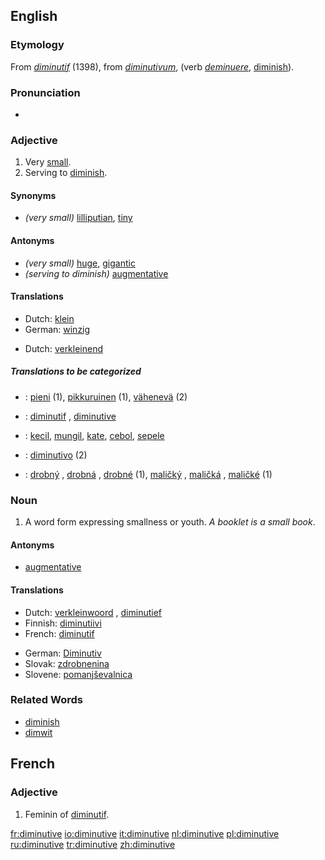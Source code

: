 ==English==
===Etymology===
From {{OF.}} ''[[diminutif]]'' (1398), from {{L.}} ''[[diminutivum]]'', (verb ''[[deminuere]]'', [[diminish]]).
===Pronunciation===
*{{audio|en-us-diminutive.ogg|Audio (US)}}

===Adjective===
{{en-adj}}
# Very [[small]].
# Serving to [[diminish]].

====Synonyms====
*''(very small)'' [[lilliputian]], [[tiny]]

====Antonyms====
*''(very small)'' [[huge]], [[gigantic]]
*''(serving to diminish)'' [[augmentative]]

==== Translations ====
{{top|Very small}}
*Dutch: [[klein]]
*German: [[winzig]]
{{mid}}
{{bottom}}

{{top|Serving to diminish}}
*Dutch: [[verkleinend]]
{{mid}}
{{bottom}}

=====Translations to be categorized=====
{{checktrans}}
{{top}}
*{{ttbc|Finnish}}: [[pieni]] (1), [[pikkuruinen]] (1), [[vähenevä]] (2)
*{{ttbc|French}}: [[diminutif]] {{m}}, [[diminutive#French|diminutive]] {{f}}
*{{ttbc|Indonesian}}: [[kecil]], [[mungil]], [[kate]], [[cebol]], [[sepele]]
{{mid}}
*{{ttbc|Italian}}: [[diminutivo]] {{m}} (2)
*{{ttbc|Slovak}}: [[drobný]] {{m}}, [[drobná]] {{f}}, [[drobné]] {{n}} (1), [[maličký]] {{m}}, [[maličká]] {{f}}, [[maličké]] {{n}} (1)
{{bottom}}

===Noun===
{{en-noun}}
# {{Grammar}} A word form expressing smallness or youth. ''A booklet is a small book''.

====Antonyms====
*[[augmentative]]

====Translations====
{{top}}
*Dutch: [[verkleinwoord]] {{n}}, [[diminutief]] {{n}}
*Finnish: [[diminutiivi]]
*French: [[diminutif]] {{m}}
{{mid}}
*German: [[Diminutiv]] {{m}}
*Slovak: [[zdrobnenina]] {{f}}
*Slovene: [[pomanjševalnica]] {{f}}
{{bottom}}

===Related Words===
*[[diminish]]
*[[dimwit]]

==French==
===Adjective===
# Feminin of [[diminutif]].

[[fr:diminutive]]
[[io:diminutive]]
[[it:diminutive]]
[[nl:diminutive]]
[[pl:diminutive]]
[[ru:diminutive]]
[[tr:diminutive]]
[[zh:diminutive]]